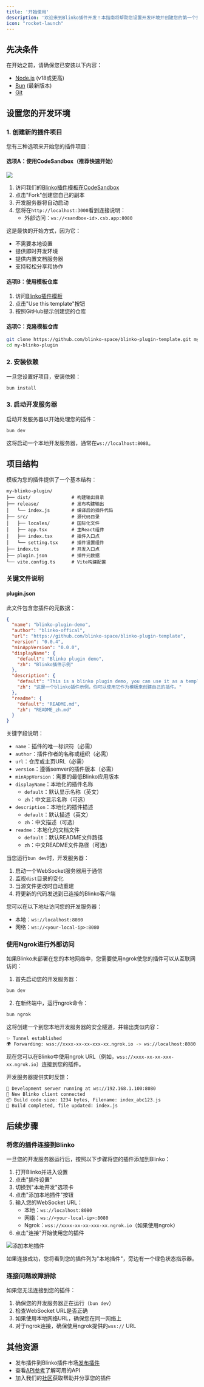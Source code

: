 ```yaml
---
title: '开始使用'
description: '欢迎来到Blinko插件开发！本指南将帮助您设置开发环境并创建您的第一个插件。'
icon: "rocket-launch"
---
```


## 先决条件

在开始之前，请确保您已安装以下内容：
- [Node.js](https://nodejs.org/) (v18或更高)
- [Bun](https://bun.sh/) (最新版本)
- [Git](https://git-scm.com/)

## 设置您的开发环境

### 1. 创建新的插件项目

您有三种选项来开始您的插件项目：

#### 选项A：使用CodeSandbox（推荐快速开始）

<img className="rounded-2xl" src="/images/2025-02-20-17-21-33.png"/>   

1. 访问我们的[Blinko插件模板在CodeSandbox](https://codesandbox.io/p/github/blinko-space/blinko-plugin-template/main)
2. 点击"Fork"创建您自己的副本
3. 开发服务器将自动启动
4. 您将在`http://localhost:3000`看到连接说明：
   - 外部访问：`ws://<sandbox-id>.csb.app:8080`

这是最快的开始方式，因为它：
- 不需要本地设置
- 提供即时开发环境
- 提供内置文档服务器
- 支持轻松分享和协作

#### 选项B：使用模板仓库

1. 访问[Blinko插件模板](https://github.com/blinko-space/blinko-plugin-template)
2. 点击"Use this template"按钮
3. 按照GitHub提示创建您的仓库

#### 选项C：克隆模板仓库

```bash
git clone https://github.com/blinko-space/blinko-plugin-template.git my-blinko-plugin
cd my-blinko-plugin
```

### 2. 安装依赖

一旦您设置好项目，安装依赖：

```bash
bun install
```

### 3. 启动开发服务器

启动开发服务器以开始处理您的插件：

```bash
bun dev
```

这将启动一个本地开发服务器，通常在`ws://localhost:8080`。

## 项目结构

模板为您的插件提供了一个基本结构：

```
my-blinko-plugin/
├── dist/               # 构建输出目录
├── release/            # 发布构建输出
│   └── index.js        # 编译后的插件代码
├── src/                # 源代码目录
│   ├── locales/        # 国际化文件
│   ├── app.tsx         # 主React组件
│   ├── index.tsx       # 插件入口点
│   └── setting.tsx     # 插件设置组件
├── index.ts            # 开发入口点
├── plugin.json         # 插件元数据
└── vite.config.ts      # Vite构建配置
```

### 关键文件说明

#### plugin.json
此文件包含您插件的元数据：
```json
{
  "name": "blinko-plugin-demo",
  "author": "blinko-offical",
  "url": "https://github.com/blinko-space/blinko-plugin-template",
  "version": "0.0.4",
  "minAppVersion": "0.0.0",
  "displayName": {
    "default": "Blinko plugin demo",
    "zh": "Blinko插件示例"
  },
  "description": {
    "default": "This is a blinko plugin demo, you can use it as a template to create your own plugin.",
    "zh": "这是一个blinko插件示例，你可以使用它作为模板来创建自己的插件。"
  },
  "readme": {
    "default": "README.md",
    "zh": "README_zh.md"
  }
}
```

关键字段说明：
- `name`：插件的唯一标识符（必需）
- `author`：插件作者的名称或组织（必需）
- `url`：仓库或主页URL（必需）
- `version`：遵循semver的插件版本（必需）
- `minAppVersion`：需要的最低Blinko应用版本
- `displayName`：本地化的插件名称
  - `default`：默认显示名称（英文）
  - `zh`：中文显示名称（可选）
- `description`：本地化的插件描述
  - `default`：默认描述（英文）
  - `zh`：中文描述（可选）
- `readme`：本地化的文档文件
  - `default`：默认README文件路径
  - `zh`：中文README文件路径（可选）


当您运行`bun dev`时，开发服务器：
1. 启动一个WebSocket服务器用于通信
2. 监视`dist`目录的变化
3. 当源文件更改时自动重建
4. 将更新的代码发送到已连接的Blinko客户端

您可以在以下地址访问您的开发服务器：
- 本地：`ws://localhost:8080`
- 网络：`ws://<your-local-ip>:8080`

### 使用Ngrok进行外部访问

如果Blinko未部署在您的本地网络中，您需要使用ngrok使您的插件可以从互联网访问：

1. 首先启动您的开发服务器：
```bash
bun dev
```

2. 在新终端中，运行ngrok命令：
```bash
bun ngrok
```

这将创建一个到您本地开发服务器的安全隧道，并输出类似内容：
```bash
✨ Tunnel established
🌍 Forwarding: wss://xxxx-xx-xx-xxx-xx.ngrok.io -> ws://localhost:8080
```

现在您可以在Blinko中使用ngrok URL（例如，`wss://xxxx-xx-xx-xxx-xx.ngrok.io`）连接到您的插件。

开发服务器提供实时反馈：
```bash
🎉 Development server running at ws://192.168.1.100:8080
🔌 New Blinko client connected
📦 Build code size: 1234 bytes, Filename: index_abc123.js
🔄 Build completed, file updated: index.js
```

## 后续步骤

### 将您的插件连接到Blinko
一旦您的开发服务器运行后，按照以下步骤将您的插件添加到Blinko：

1. 打开Blinko并进入设置
2. 点击"插件设置"
3. 切换到"本地开发"选项卡
4. 点击"添加本地插件"按钮
5. 输入您的WebSocket URL：
   - 本地：`ws://localhost:8080`
   - 网络：`ws://<your-local-ip>:8080`
   - Ngrok：`wss://xxxx-xx-xx-xxx-xx.ngrok.io`（如果使用ngrok）
6. 点击"连接"开始使用您的插件

![添加本地插件](/images/2025-02-20-16-07-21.png)

如果连接成功，您将看到您的插件列为"本地插件"，旁边有一个绿色状态指示器。

### 连接问题故障排除

如果您无法连接到您的插件：
1. 确保您的开发服务器正在运行（`bun dev`）
2. 检查WebSocket URL是否正确
3. 如果使用本地网络URL，确保您在同一网络上
4. 对于ngrok连接，确保使用ngrok提供的`wss://` URL

## 其他资源
- 发布插件到Blinko插件市场[发布插件](/plugins/publish-plugin)
- 查看[API参考](/plugins/api-reference)了解可用的API
- 加入我们的[社区](/community/community)获取帮助并分享您的插件

